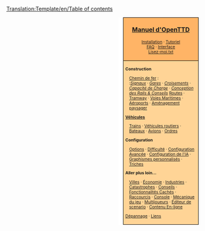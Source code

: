 <noinclude>[[Translation:Template/en/Table of contents]]{{en/-}}</noinclude>
<div style="float:right; padding-left:12px; background:#ffffff;">
<div style="border:1px solid #000000; background:#ffb466; padding:5px; -moz-border-radius-topleft:5px; -moz-border-radius-topright:5px; font-size: 12pt;">
<center><strong><font size="3">[[Main/fr/OpenTTD|Manuel d'OpenTTD]]</font></strong></center>
<div style="font-size: 8pt; text-align: center;">
[[Main/fr/Installation|Installation]] &middot; 
[[Main/fr/Tutoriel|Tutoriel]]<br />
[[Main/fr/FAQ|FAQ]] &middot; 
[[Main/fr/Interface|Interface]]<br />
[[Main/fr/Lisez-moi.txt|Lisez-moi.txt]]
</div>
</div>
<div style="border:1px solid black; border-top-width: 0px; background:#ffd496; padding:5px; -moz-border-radius-bottomleft:5px; -moz-border-radius-bottomright:8px; font-size: 8pt;">

<div style="width: 186px">
'''Construction'''
<div style="margin-left:10px;">
[[Main/fr/Construction Ferroviaire|Chemin de fer]] : <br />
:''[[Main/fr/Signaux|Signaux]]'' &middot; ''[[Main/fr/Gares ferroviaires|Gares]]'' &middot; ''[[Main/fr/Croisements|Croisements]]'' &middot; ''[[Main/fr/Capacité Ferroviaire|Capacité de Charge]]'' &middot; ''[[Main/fr/Conception Ferroviaire|Conception des Rails & Conseils]]''
[[Main/fr/Construction Routière|Routes]] &middot; [[Main/fr/Tramways|Tramway]] &middot; [[Main/fr/Construction Maritime|Voies Maritimes]] &middot; [[Main/fr/Construction Aéroportuaire|Aéroports]] &middot; [[Main/fr/Aménagement Paysager|Aménagement paysager]]
</div>
</div>

<div style="width: 186px">
'''[[Main/fr/Véhicules|Véhicules]]'''
<div style="margin-left:10px;">
[[Main/fr/Trains|Trains]] &middot; [[Main/fr/Véhicules Routiers|Véhicules routiers]] &middot; [[Main/fr/Bateaux|Bateaux]] &middot;
[[Main/fr/Avions|Avions]] &middot; [[Main/fr/Ordres|Ordres]]
</div>
</div>

<div style="width: 186px">
'''Configuration'''
<div style="margin-left:10px;">
[[Main/fr/Fenêtre des options du jeu|Options]] &middot; [[Main/fr/Difficulté|Difficulté]] &middot; [[Main/fr/Options avancées|Configuration Avancée]] &middot; [[Main/fr/Configuration IA|Configuration de l'IA]] &middot;
[[Main/fr/NewGRF|Graphismes personnalisés]] &middot; [[Main/fr/Triche|Triches]]
</div>
</div>

<div style="width: 186px">
'''Aller plus loin...'''
<br />
<div style="margin-left:10px;">
[[Main/fr/Ville|Villes]] &middot; 
[[Main/fr/Économie|Économie]] &middot; 
[[Main/fr/Industries|Industries]] &middot;
<br />
[[Main/fr/Catastrophes|Catastrophes]] &middot; 
[[Main/fr/Conseils|Conseils]] &middot;
[[Main/fr/Fonctionnalités cachées|Fonctionnalités Cachés]] &middot;
<br /> 
[[Main/fr/Raccourcis clavier|Raccourcis]] &middot;
[[Main/fr/Console|Console]] &middot; 
[[Main/fr/Mécanique du jeu|Mécanique du jeu]] &middot;
[[Main/fr/Multijoueurs|Multijoueurs]] &middot; 
[[Main/fr/Éditeur Scenario|Éditeur de scenario]] &middot;
[[Main/fr/Contenu En-ligne|Contenu En-ligne]]
</div>
</div>

[[Main/fr/Dépannage|Dépannage]] &middot; 
[[Main/fr/Lien|Liens]]
</div>
</div>
<includeonly>[[Category:fr/Manuel|{{PAGENAME}}]]</includeonly>